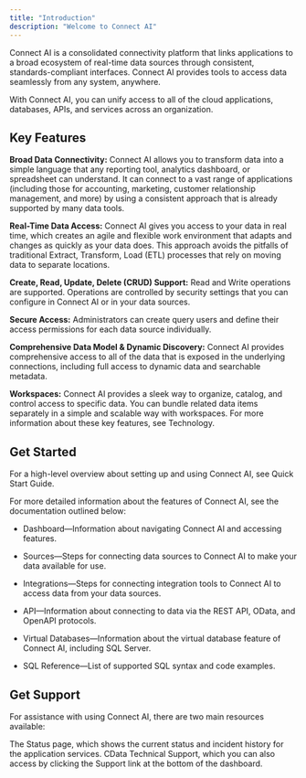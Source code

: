 ```yaml
---
title: "Introduction"
description: "Welcome to Connect AI"
---
```


Connect AI is a consolidated connectivity platform that links applications to a broad ecosystem of real-time data sources through consistent, standards-compliant interfaces. Connect AI provides tools to access data seamlessly from any system, anywhere.

With Connect AI, you can unify access to all of the cloud applications, databases, APIs, and services across an organization.

## Key Features

**Broad Data Connectivity:** Connect AI allows you to transform data into a simple language that any reporting tool, analytics dashboard, or spreadsheet can understand. It can connect to a vast range of applications (including those for accounting, marketing, customer relationship management, and more) by using a consistent approach that is already supported by many data tools.

**Real-Time Data Access:** Connect AI gives you access to your data in real time, which creates an agile and flexible work environment that adapts and changes as quickly as your data does. This approach avoids the pitfalls of traditional Extract, Transform, Load (ETL) processes that rely on moving data to separate locations.

**Create, Read, Update, Delete (CRUD) Support:** Read and Write operations are supported. Operations are controlled by security settings that you can configure in Connect AI or in your data sources.

**Secure Access:** Administrators can create query users and define their access permissions for each data source individually.

**Comprehensive Data Model & Dynamic Discovery:** Connect AI provides comprehensive access to all of the data that is exposed in the underlying connections, including full access to dynamic data and searchable metadata.

**Workspaces:** Connect AI provides a sleek way to organize, catalog, and control access to specific data. You can bundle related data items separately in a simple and scalable way with workspaces.
For more information about these key features, see Technology.

## Get Started
For a high-level overview about setting up and using Connect AI, see Quick Start Guide.

For more detailed information about the features of Connect AI, see the documentation outlined below:

- Dashboard—Information about navigating Connect AI and accessing features.

- Sources—Steps for connecting data sources to Connect AI to make your data available for use.

- Integrations—Steps for connecting integration tools to Connect AI to access data from your data sources.

- API—Information about connecting to data via the REST API, OData, and OpenAPI protocols.

- Virtual Databases—Information about the virtual database feature of Connect AI, including SQL Server.

- SQL Reference—List of supported SQL syntax and code examples.

## Get Support
For assistance with using Connect AI, there are two main resources available:

The Status page, which shows the current status and incident history for the application services.
CData Technical Support, which you can also access by clicking the Support link at the bottom of the dashboard.